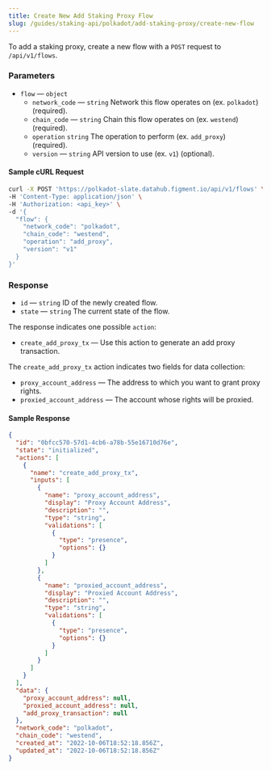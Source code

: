```yaml
---
title: Create New Add Staking Proxy Flow
slug: /guides/staking-api/polkadot/add-staking-proxy/create-new-flow
---
```


To add a staking proxy, create a new flow with a `POST` request to `/api/v1/flows`.

### Parameters

- `flow` &mdash; `object`
  - `network_code` &mdash; `string` Network this flow operates on (ex. `polkadot`) (required).
  - `chain_code` &mdash; `string` Chain this flow operates on (ex. `westend`) (required).
  - `operation` `string` The operation to perform (ex. `add_proxy`) (required).
  - `version` &mdash; `string` API version to use (ex. `v1`) (optional).

#### Sample cURL Request

```bash {5-10}
curl -X POST 'https://polkadot-slate.datahub.figment.io/api/v1/flows' \
-H 'Content-Type: application/json' \
-H 'Authorization: <api_key>' \
-d '{
  "flow": {
    "network_code": "polkadot",
    "chain_code": "westend",
    "operation": "add_proxy",
    "version": "v1"
  }
}'
```

### Response

- `id` &mdash; `string` ID of the newly created flow.
- `state` &mdash; `string` The current state of the flow.

The response indicates one possible `action`:

- `create_add_proxy_tx` &mdash; Use this action to generate an add proxy transaction.

The `create_add_proxy_tx` action indicates two fields for data collection:

- `proxy_account_address` &mdash; The address to which you want to grant proxy rights.
- `proxied_account_address` &mdash; The account whose rights will be proxied.

#### Sample Response

```json {2-3,6}
{
  "id": "0bfcc570-57d1-4cb6-a78b-55e16710d76e",
  "state": "initialized",
  "actions": [
    {
      "name": "create_add_proxy_tx",
      "inputs": [
        {
          "name": "proxy_account_address",
          "display": "Proxy Account Address",
          "description": "",
          "type": "string",
          "validations": [
            {
              "type": "presence",
              "options": {}
            }
          ]
        },
        {
          "name": "proxied_account_address",
          "display": "Proxied Account Address",
          "description": "",
          "type": "string",
          "validations": [
            {
              "type": "presence",
              "options": {}
            }
          ]
        }
      ]
    }
  ],
  "data": {
    "proxy_account_address": null,
    "proxied_account_address": null,
    "add_proxy_transaction": null
  },
  "network_code": "polkadot",
  "chain_code": "westend",
  "created_at": "2022-10-06T18:52:18.856Z",
  "updated_at": "2022-10-06T18:52:18.856Z"
}
```
